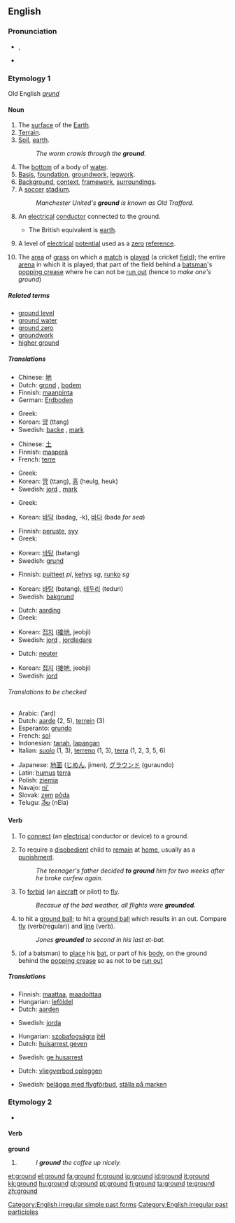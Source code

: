 ==English==

{{rank|followed|fear|evening|428|ground|understand|fine|law}}

===Pronunciation===
*{{IPA|/'gɹaʊnd/}}, {{SAMPA|/"graUnd/}}
*{{audio|en-us-ground.ogg|Audio (US)}}

===Etymology 1===
Old English ''[[grund]]''

====Noun====
{{en-noun}}

# The [[surface]] of the [[Earth]].
# [[terrain|Terrain]].
# [[soil|Soil]], [[earth]].
#:''The worm crawls through the '''ground'''.''
# The [[bottom]] of a body of [[water]].
# [[basis|Basis]], [[foundation]], [[groundwork]], [[legwork]].
# [[background|Background]], [[context]], [[framework]], [[surrounding]]s.  
# A [[soccer]] [[stadium]].
#:''Manchester United's '''ground''' is known as Old Trafford.''
# {{US}} An [[electrical]] [[conductor]] connected to the ground.  
#*The British equivalent is [[earth]].
# {{US}} A level of [[electrical]] [[potential]] used as a [[zero]] [[reference]].
# {{cricket}} The [[area]] of [[grass]] on which a [[match]] is [[played]] (a cricket [[field]]); the entire [[arena]] in which it is played; that part of the field behind a [[batsman]]'s [[popping crease]] where he can not be [[run out]] (hence to ''make one's ground'')

=====Related terms=====
*[[ground level]]
*[[ground water]]
*[[ground zero]]
*[[groundwork]]
*[[higher ground]]

=====Translations=====
{{trans-top|The surface of the Earth}}
*Chinese: [[地]]
*Dutch: [[grond]] {{m}}, [[bodem]] {{m}}
*Finnish: [[maanpinta]]
*German: [[Erdboden]] {{m}}
{{trans-mid}}
*Greek: {{t-|el|έδαφος|n}}
*Korean: [[땅]] (ttang)
*Swedish: [[backe]] {{c}}, [[mark]] {{c}}
{{trans-bottom}}

{{trans-top|Soil, earth}}
*Chinese: [[土]]
*Finnish: [[maaperä]]
*French: [[terre]] {{f}}
{{trans-mid}}
*Greek: {{t-|el|έδαφος|n}}
*Korean: [[땅]] (ttang), [[흙]] (heulg, heuk) 
*Swedish: [[jord]] {{c}}, [[mark]] {{c}}
{{trans-bottom}}

{{trans-top|The bottom of a body of water}}
*Greek: {{t|el|βυθός|m}}
{{trans-mid}}
*Korean: [[바닥]] (badag, -k), [[바다]] (bada ''for sea'')
{{trans-bottom}}

{{trans-top|Basis, foundation, groundwork}}
*Finnish: [[peruste]], [[syy]]
*Greek: {{t-|el|έδαφος|n}}
{{trans-mid}}
*Korean: [[바탕]] (batang)
*Swedish: [[grund]] {{c}}
{{trans-bottom}}

{{trans-top|Background, context, framework, surroundings}}
*Finnish: [[puitteet]] ''pl'', [[kehys]] ''sg'', [[runko]] ''sg''
{{trans-mid}}
*Korean: [[바탕]] (batang), [[테두리]] (teduri) 
*Swedish: [[bakgrund]] {{c}}
{{trans-bottom}}

{{trans-top|Electrical conductor connected to point of zero potential}}
*Dutch: [[aarding]] {{f}}
*Greek: {{t|el|γείωση|f}}
{{trans-mid}}
*Korean: [[접지]] ([[接]][[地]], jeobji)
*Swedish: [[jord]] {{c}}, [[jordledare]] {{c}}
{{trans-bottom}}

{{trans-top|Electrical point of zero potential}}
*Dutch: [[neuter]] {{m}}
{{trans-mid}}
*Korean: [[접지]] ([[接]][[地]], jeobji)
*Swedish: [[jord]] {{c}}
{{trans-bottom}}

======Translations to be checked======
{{trans-top|Translations to be checked}}
*Arabic: {{ARchar|[[ارض|أرض]]}} (’arḍ) {{f}}
*Dutch: [[aarde]] {{f}} (2, 5), [[terrein]] {{n}} (3)
*Esperanto: [[grundo]]
*French: [[sol]] {{m}}
*Indonesian: [[tanah]], [[lapang|lapangan]]
*Italian: [[suolo]] {{m}} (1, 3), [[terreno]] {{m}} (1, 3), [[terra]] {{f}} (1, 2, 3, 5, 6)
{{trans-mid}}
*Japanese: [[地面]] ([[じめん]], jimen), [[グラウンド]] (guraundo)
*Latin: [[humus]] {{f}} [[terra]] {{f}}
*Polish: [[ziemia]] {{f}}
*Navajo: [[ni']]
*Slovak: [[zem]] [[pôda]]
*Telugu: [[నేల]] (nEla)
{{trans-bottom}}

====Verb====
{{en-verb}}

# To [[connect]] (an [[electrical]] conductor or device) to a ground.
# {{transitive}} To require a [[disobedient]] child to [[remain]] at [[home]], usually as a [[punishment]].
#: ''The teenager's father decided '''to ground''' him for two weeks after he broke curfew again.''
# {{transitive}} To [[forbid]] (an [[aircraft]] or pilot) to [[fly]].
#: ''Becasue of the bad weather, all flights were '''grounded'''.''
# {{baseball}} to hit a [[ground ball]]; to hit a [[ground ball]] which results in an out.  Compare [[fly]] (verb(regular)) and [[line]] (verb).
#: ''Jones '''grounded''' to second in his last at-bat.''
# {{cricket}} (of a batsman) to [[place]] his [[bat]], or part of his [[body]], on the ground behind the [[popping crease]] so as not to be [[run out]]

=====Translations=====
{{trans-top|To connect an electrical conductor}}
*Finnish: [[maattaa]], [[maadoittaa]]
*Hungarian: [[leföldel]]
*Dutch: [[aarden]]
{{trans-mid}}
*Swedish: [[jorda]]
{{trans-bottom}}

{{trans-top|To require a child to remain at home}}
*Hungarian: [[szobafogság]]ra [[ítél]]
*Dutch: [[huisarrest geven]]
{{trans-mid}}
*Swedish: [[ge husarrest]]
{{trans-bottom}}

{{trans-top|To forbid an aircraft or pilot to fly}}
*Dutch: [[vliegverbod opleggen]]
{{trans-mid}}
*Swedish: [[belägga med flygförbud]], [[ställa på marken]]
{{trans-bottom}}

===Etymology 2===
*{{inflected form of|grind}}

====Verb====
'''ground'''

# {{past of|[[grind]]}}
#:''I '''ground''' the coffee up nicely.''

[[Category:English irregular simple past forms]]
[[Category:English irregular past participles]]

<!--this belongs on the page for "grind"=====Translations to be checked=====
{{checktrans}}
*Dutch: [[maalde]], [[maalden]], [[gemalen]]
*French: [[moulu]]
*Igbo:[[ala]]-->

[[et:ground]]
[[el:ground]]
[[fa:ground]]
[[fr:ground]]
[[io:ground]]
[[id:ground]]
[[it:ground]]
[[kk:ground]]
[[hu:ground]]
[[pl:ground]]
[[pt:ground]]
[[fi:ground]]
[[ta:ground]]
[[te:ground]]
[[zh:ground]]